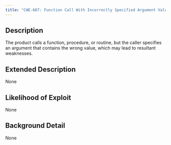 ```yaml
---
title: "CWE-687: Function Call With Incorrectly Specified Argument Value"
---
```


## Description
The product calls a function, procedure, or routine, but the caller specifies an argument that contains the wrong value, which may lead to resultant weaknesses.

## Extended Description
None

## Likelihood of Exploit
None

## Background Detail
None
        